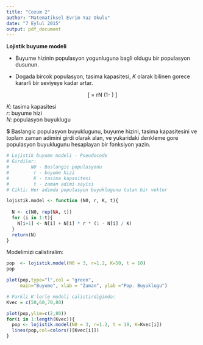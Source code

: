 ```yaml
---
title: "Cozum 2"
author: "Matematiksel Evrim Yaz Okulu"
date: "7 Eylul 2015"
output: pdf_document
---
```

**Lojistik buyume modeli**

- Buyume hizinin populasyon yogunluguna bagli oldugu bir populasyon dusunun.

- Dogada bircok populasyon, tasima kapasitesi, _K_ olarak bilinen gorece kararli bir seviyeye kadar artar.


<p>
<center>
<latex>
\[ 
\frac{dN}{dt} = rN \left(1- \frac{N}{K} \right) 
\]
</latex>
</center>
<p>
_K_: tasima kapasitesi        
_r_: buyume hizi     
_N_: populasyon buyuklugu    

**S** Baslangic populasyon buyuklugunu, buyume hizini, tasima kapasitesini ve toplam zaman adimini girdi olarak alan, ve yukaridaki denkleme gore populasyon buyuklugunu hesaplayan bir fonksiyon yazin.



```r
# Lojistik buyume modeli - Pseudocode
# Girdiler:
#        N0 - Baslangic populasyonu
#         r - buyume hizi
#         K - tasima kapasitesi
#         t - zaman adimi sayisi
# Cikti: Her adimda populasyon buyuklugunu tutan bir vektor 

lojistik.model <- function (N0, r, K, t){
  
  N <- c(N0, rep(NA, t))
  for (i in 1:t){
    N[i+1] <- N[i] + N[i] * r * (1 - N[i] / K) 
  }
  return(N)          
}
```


Modelimizi calistiralim:
```r

pop  <- lojistik.model(N0 = 3, r=1.2, K=50, t = 10)
pop

plot(pop,type="l",col = "green",
     main="Buyume", xlab = "Zaman", ylab ="Pop. Buyuklugu")
```


```r
# Farkli K'lerle modeli calistirdigimda:
Kvec = c(50,60,70,80)

plot(pop,ylim=c(2,80))
for(i in 1:length(Kvec)){
  pop <- lojistik.model(N0 = 3, r=1.2, t = 10, K=Kvec[i])
  lines(pop,col=colors()[Kvec[i]])
} 
```


